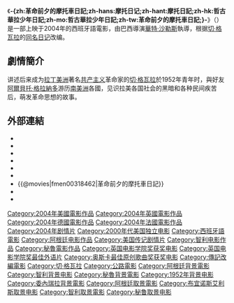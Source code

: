 {{noteTA
|T=zh-hans:摩托日记 (电影);zh-hant:摩托日記;zh-hk:哲古華拉少年日記;zh-mo:哲古華拉少年日記;zh-tw:革命前夕的摩托車日記;
|1=zh-hans:摩托日记;zh-hant:摩托日記;zh-hk:哲古華拉少年日記;zh-mo:哲古華拉少年日記;zh-tw:革命前夕的摩托車日記;
}}
{{Infobox Film
| name               = -{zh:革命前夕的摩托車日記;zh-hans:摩托日记;zh-hant:摩托日記;zh-hk:哲古華拉少年日記;zh-mo:哲古華拉少年日記;zh-tw:革命前夕的摩托車日記;}-
| original_name      = {{lang|es|Diarios de motocicleta}}
| image              = Diarios de motocicleta film poster.jpg
| caption            = 電影海報
| director           = [[華特·沙勒斯|華特·沙勒斯]]
| producer           = {{lang|la|Edgard Tenenbaum}}<br/>{{lang|en|Michael Nozik}}<br/>{{lang|la|Karen Tenkhoff}}
| writer             = {{lang|la|José Rivera}}
| starring           = {{lang|la|Gael García Bernal}}<br/>{{lang|la|Rodrigo de la Serna}}<br/>{{lang|la|Mercedes Morán}}<br/>{{lang|la|Jean Pierre Noher}}<br/>{{lang|la|Facundo Espinosa}}<br/>{{lang|la|Mía Maestro}}
| music              = {{lang|la|Gustavo Santaolalla}}
| cinematography     = {{lang|la|Eric Gautier}}
| editing            = {{lang|la|Daniel Rezende}}
| production_company = 
| distributor        = 
| released           = {{film date|2004|1|15}}：<br/>日舞影展首映<br/>2004年5月7日：<br/>在巴西上映<br/>2004年5月19日：<br/>康城影展首映<br/>2004年7月29日：<br/>在阿根廷上映<br/>2004年11月4日：<br/>在香港上映<br/>2005年2月25日：<br/>在台灣上映
| runtime            = 126 分鐘
| country            = [[阿根廷|阿根廷]]、[[美國|美國]]、[[智利|智利]]、[[祕魯|祕魯]]、<br/>[[巴西|巴西]]、[[英國|英國]]、[[德國|德國]]、[[法國|法國]]
| language           = [[西班牙語|西班牙語]]<br>[[蓋丘亞語|蓋丘亞語]]
| cn_name            = 摩托日记
| hk_name            = 哲古華拉少年日記
| tw_name            = 革命前夕的摩托車日記
}}
《'''-{zh:革命前夕的摩托車日記;zh-hans:摩托日记;zh-hant:摩托日記;zh-hk:哲古華拉少年日記;zh-mo:哲古華拉少年日記;zh-tw:革命前夕的摩托車日記;}-'''》（{{lang-es|Diarios de motocicleta}}）是一部上映于2004年的西班牙語電影，由巴西導演[[華特·沙勒斯|華特·沙勒斯]]執導，根据[[切·格瓦拉|切·格瓦拉]]的[[摩托日记|同名日记]]改编。

==劇情簡介==
讲述后来成为[[拉丁美洲|拉丁美洲]]著名[[共产主义|共产主义]]革命家的[[切·格瓦拉|切·格瓦拉]]於1952年青年时，與好友[[阿爾貝托·格拉納多|阿爾貝托·格拉納多]]游历[[南美洲|南美洲]]各國，见识拉美各国社会的黑暗和各种民间疾苦后，萌发革命思想的故事。

== 外部連結 ==
*{{Amg movie|291108|-{zh:革命前夕的摩托車日記;zh-hans:摩托日记;zh-hant:摩托日記;zh-hk:哲古華拉少年日記;zh-mo:哲古華拉少年日記;zh-tw:革命前夕的摩托車日記;}-}}
*{{rotten-tomatoes|the_motorcycle_diaries|-{zh:革命前夕的摩托車日記;zh-hans:摩托日记;zh-hant:摩托日記;zh-hk:哲古華拉少年日記;zh-mo:哲古華拉少年日記;zh-tw:革命前夕的摩托車日記;}-}}
*{{mojo title|motorcyclediaries|-{zh:革命前夕的摩托車日記;zh-hans:摩托日记;zh-hant:摩托日記;zh-hk:哲古華拉少年日記;zh-mo:哲古華拉少年日記;zh-tw:革命前夕的摩托車日記;}-}}
*{{Tcmdb title|452490|-{zh:革命前夕的摩托車日記;zh-hans:摩托日记;zh-hant:摩托日記;zh-hk:哲古華拉少年日記;zh-mo:哲古華拉少年日記;zh-tw:革命前夕的摩托車日記;}-}}
*{{metacritic film|the-motorcycle-diaries|-{zh:革命前夕的摩托車日記;zh-hans:摩托日记;zh-hant:摩托日記;zh-hk:哲古華拉少年日記;zh-mo:哲古華拉少年日記;zh-tw:革命前夕的摩托車日記;}-}}
*{{imdb title|0318462|-{zh:革命前夕的摩托車日記;zh-hans:摩托日记;zh-hant:摩托日記;zh-hk:哲古華拉少年日記;zh-mo:哲古華拉少年日記;zh-tw:革命前夕的摩托車日記;}-}}
*{{@movies|fmen00318462|革命前夕的摩托車日記}}
*{{douban|title=摩托日记}}
*{{Mtime|16555|摩托日记}}

{{模板:Che Guevara}}
{{英国电影学院奖最佳外语片}}
{{DEFAULTSORT:Diarios de motocicleta}}
[[Category:2004年美國電影作品|Category:2004年美國電影作品]]
[[Category:2004年英國電影作品|Category:2004年英國電影作品]]
[[Category:2004年德國電影作品|Category:2004年德國電影作品]]
[[Category:2004年法國電影作品|Category:2004年法國電影作品]]
[[Category:2004年剧情片|Category:2004年剧情片]]
[[Category:2000年代美国独立电影|Category:2000年代美国独立电影]]
[[Category:西班牙語電影|Category:西班牙語電影]]
[[Category:阿根廷电影作品|Category:阿根廷电影作品]]
[[Category:美国传记剧情片|Category:美国传记剧情片]]
[[Category:智利电影作品|Category:智利电影作品]]
[[Category:秘魯電影作品|Category:秘魯電影作品]]
[[Category:英国电影学院奖获奖电影|Category:英国电影学院奖获奖电影]]
[[Category:英国电影学院奖最佳外语片|Category:英国电影学院奖最佳外语片]]
[[Category:奥斯卡最佳原创歌曲奖获奖电影|Category:奥斯卡最佳原创歌曲奖获奖电影]]
[[Category:傳記改編電影|Category:傳記改編電影]]
[[Category:切·格瓦拉|Category:切·格瓦拉]]
[[Category:公路電影|Category:公路電影]]
[[Category:阿根廷背景電影|Category:阿根廷背景電影]]
[[Category:智利背景电影|Category:智利背景电影]]
[[Category:秘魯背景電影|Category:秘魯背景電影]]
[[Category:1952年背景电影|Category:1952年背景电影]]
[[Category:委內瑞拉背景電影|Category:委內瑞拉背景電影]]
[[Category:阿根廷取景電影|Category:阿根廷取景電影]]
[[Category:布宜诺斯艾利斯取景电影|Category:布宜诺斯艾利斯取景电影]]
[[Category:智利取景電影|Category:智利取景電影]]
[[Category:秘鲁取景电影|Category:秘鲁取景电影]]